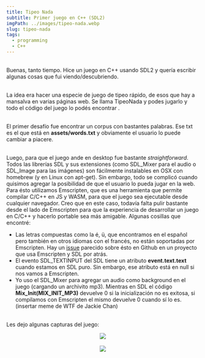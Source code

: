 ```yaml
---
title: Tipeo Nada
subtitle: Primer juego en C++ (SDL2)
imgPath: ../images/tipeo-nada.webp
slug: tipeo-nada
tags:
  - programming
  - C++
---
```

\
Buenas, tanto tiempo. Hice un juego en C++ usando SDL2 y quería escribir algunas cosas que fui viendo/descubriendo.

\
La idea era hacer una especie de juego de tipeo rápido, de esos que hay a mansalva en varias páginas web. Se llama TipeoNada y podes jugarlo <Anchor text="acá" href="https://storage.googleapis.com/tipeo-nada-web/TipeoNadaWeb.html" /> y todo el código del juego lo podés encontrar <Anchor text="acá" href="https://github.com/francoserio/tipeo-nada" />.

\
El primer desafío fue encontrar un corpus con bastantes palabras. Ese txt es el que está en **assets/words.txt** y obviamente el usuario lo puede cambiar a piacere.

\
Luego, para que el juego ande en desktop fue bastante _straightforward_. Todos las librerías SDL y sus extensiones (como SDL_Mixer para el audio o SDL_Image para las imágenes) son fácilmente instalables en OSX con homebrew (y en Linux con apt-get). Sin embargo, todo se complicó cuando quisimos agregar la posibilidad de que el usuario lo pueda jugar en la web. Para ésto utilizamos Emscripten, que es una herramienta que permite compilar C/C++ en JS y WASM, para que el juego sea ejecutable desde cualquier navegador. Creo que en este caso, todavía falta pulir bastante desde el lado de Emscripten para que la experiencia de desarrollar un juego en C/C++ y hacerlo portable sea más amigable. Algunas cosillas que encontré:
- Las letras compuestas como la é, ü, que encontramos en el español pero también en otros idiomas con el francés, no están soportadas por Emscripten. Hay un [issue](https://github.com/ocornut/imgui/issues/3654) parecido sobre ésto en Github en un proyecto que usa Emscripten y SDL por atrás.
- El evento SDL_TEXTINPUT del SDL tiene un atributo **event.text.text** cuando estamos en SDL puro. Sin embargo, ese atributo está en null si nos vamos a Emscripten.
- Yo uso el SDL_Mixer para agregar un audio como background en el juego (cargando un archivito mp3). Mientras en SDL el código **Mix_Init(MIX_INIT_MP3)** devuelve 0 si la inicialización no es exitosa, si compilamos con Emscripten el mismo devuelve 0 cuando sí lo es. (insertar meme de WTF de Jackie Chan)

\
Les dejo algunas capturas del juego:
<br/>

<center><img src="/images/tipeo-nada/game1.png" /></center>
<br/>
<center><img src="/images/tipeo-nada/game2.png" /></center>

